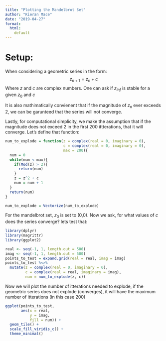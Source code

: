 ```yaml
---
title: "Plotting the Mandelbrot Set"
author: "Kieran Mace"
date: "2019-04-27"
format:
  html:
    default
---
```


# Setup:

When considering a geometric series in the form:
$$ z_{n+1} = z_{n} + c $$
Where $z$ and $c$ are complex numbers. One can ask if $z_{inf}$ is stable for a given $z_{0}$ and $c$

It is also mathimatically convienent that if the magnitude of $z_{n}$ ever exceeds 2, we can be garunteed that the series will not converge. 

Lastly, for computational simplicity, we make the assumption that if the magnitude does not exceed 2 in the first 200 ittterations, that it will converge. Let's define that function:

```r
num_to_explode = function(z = complex(real = 0, imaginary = 0), 
                          c = complex(real = 0, imaginary = 0), 
                          max = 200){
  num = 0
  while(num < max){
    if(Mod(z) > 2){
      return(num)
    }
    z = z^2 + c
    num = num + 1
  }
  return(num)
}

num_to_explode = Vectorize(num_to_explode)
```

For the mandelbrot set, $z_{0}$ is set to (0,0). Now we ask, for what values of $c$ does the series converge? lets test that:

```r
library(dplyr)
library(magrittr)
library(ggplot2)

real <- seq(-1, 1, length.out = 500)
imag <- seq(-1, 1, length.out = 500)
points_to_test = expand.grid(real = real, imag = imag)
points_to_test %<>%
  mutate(z = complex(real = 0, imaginary = 0),
         c = complex(real = real, imaginary = imag),
         num = num_to_explode(z, c))
```

Now we will plot the number of itterations needed to explode, if the geometric series does not explode (converges), it will have the maximum number of itterations (in this case 200)

```r
ggplot(points_to_test,
       aes(x = real,
           y = imag,
           fill = num)) + 
  geom_tile() + 
  scale_fill_viridis_c() +
  theme_minimal()
```